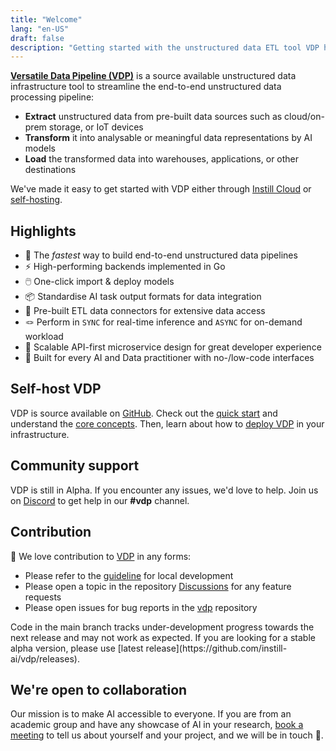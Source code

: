 ```yaml
---
title: "Welcome"
lang: "en-US"
draft: false
description: "Getting started with the unstructured data ETL tool VDP https://github.com/instill-ai/vdp"
---
```


[**Versatile Data Pipeline (VDP)**](https://github.com/instill-ai/vdp) is a source available unstructured data infrastructure tool to streamline the end-to-end unstructured data processing pipeline:

- **Extract** unstructured data from pre-built data sources such as cloud/on-prem storage, or IoT devices
- **Transform** it into analysable or meaningful data representations by AI models
- **Load** the transformed data into warehouses, applications, or other destinations

We've made it easy to get started with VDP either through [Instill Cloud](https://console.instill.tech) or [self-hosting](/docs/vdp/deployment/overview).

## Highlights

- 🚀 The _fastest_ way to build end-to-end unstructured data pipelines
- ⚡️ High-performing backends implemented in Go
- 🖱️ One-click import & deploy models
- 📦 Standardise AI task output formats for data integration
- 🔌 Pre-built ETL data connectors for extensive data access
- 🪢 Perform in `SYNC` for real-time inference and `ASYNC` for on-demand workload
- 🧁 Scalable API-first microservice design for great developer experience
- 🤠 Built for every AI and Data practitioner with no-/low-code interfaces

## Self-host VDP

VDP is source available on [GitHub](https://github.com/instill-ai/vdp).
Check out the [quick start](/docs/vdp/getting-started) and understand the [core concepts](/docs/vdp/core-concepts/overview).
Then, learn about how to [deploy VDP](/docs/vdp/deployment/overview) in your infrastructure.

## Community support

VDP is still in Alpha. If you encounter any issues, we'd love to help. Join us on [Discord](https://discord.gg/sevxWsqpGh) to
get help in our **#vdp** channel.

## Contribution

👐 We love contribution to [VDP](https://github.com/instill-ai/vdp) in any forms:

- Please refer to the [guideline](/docs/vdp/development/setup-local-development) for local development
- Please open a topic in the repository [Discussions](https://github.com/instill-ai/vdp/discussions) for any feature requests
- Please open issues for bug reports in the [vdp](https://github.com/instill-ai/vdp) repository

<InfoBlock type="warning" title="WARNING">
  Code in the main branch tracks under-development progress towards the next
  release and may not work as expected. If you are looking for a stable alpha
  version, please use [latest
  release](https://github.com/instill-ai/vdp/releases).
</InfoBlock>

## We're open to collaboration

Our mission is to make AI accessible to everyone. If you are from an academic group and have any showcase of AI in your research,
[book a meeting](https://calendly.com/instill-ai/chat-with-us) to tell us about yourself and your project, and we will be in touch 👐.
